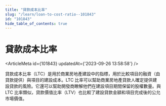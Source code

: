 ```yaml
---
title: "貸款成本比率"
slug: "/learn/loan-to-cost-ratio--101843"
id: "101843"
hide_table_of_contents: true
---
```



# 貸款成本比率

<ArticleMeta id={101843} updatedAt={'2023-09-26 13:58:58'} />
<div className='border-solid border-b border-t-0 my-4 border-[var(--ifm-color-gray-300)]' />

貸款成本比率（LTC）是用於商業房地產建設中的指標，用於比較項目的融資（由貸款提供）與項目的建設成本。LTC 比率可以幫助商業房地產貸款人確定提供建設貸款的風險。它還可以幫助開發商瞭解他們在建設項目期間保留的股權數量。與 LTC 比率類似，貸款價值比率（LTV）也比較了建設貸款金額和項目完成後的公允市場價值。

